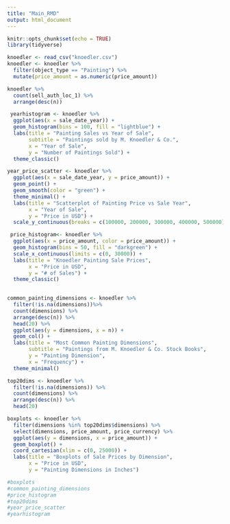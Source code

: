 ```yaml
---
title: "Main_RMD"
output: html_document
---
```


```r
knitr::opts_chunk$set(echo = TRUE)
library(tidyverse)
```

```r
knoedler <- read_csv("knoedler.csv")
knoedler <- knoedler %>%
  filter(object_type == "Painting") %>%
  mutate(price_amount = as.numeric(price_amount))
```

```r
knoedler %>%
  count(sell_auth_loc_1) %>%
  arrange(desc(n))
```
```r
 yearhistogram <- knoedler %>%
  ggplot(aes(x = sale_date_year)) +
  geom_histogram(bins = 100, fill = "lightblue") +
  labs(title = "Painting Sales vs Year of Sale",
       subtitle = "Paintings sold by M. Knoedler & Co.",
       x = "Year of Sale",
       y = "Number of Paintings Sold") +
  theme_classic()

year_price_scatter <- knoedler %>%
  ggplot(aes(x = sale_date_year, y = price_amount)) +
  geom_point() +
  geom_smooth(color = "green") +
  theme_minimal() +
  labs(title = "Scatterplot of Painting Price vs Sale Year",
       x = "Year of Sale",
       y = "Price in USD") +
  scale_y_continuous(breaks = c(100000, 200000, 300000, 400000, 500000), labels = c("$100,000", "$200,000", "$300,000", "$400,000", "$500,000"))
```

```r
 price_histogram<- knoedler %>%
  ggplot(aes(x = price_amount, color = price_amount)) +
  geom_histogram(bins = 50, fill = "darkgreen") +
  scale_x_continuous(limits = c(0, 30000)) +
  labs(title = "Knoedler Painting Sale Prices",
       x = "Price in USD",
       y = "# of Sales") +
  theme_classic()
  
```

```r
common_painting_dimensions <- knoedler %>%
  filter(!is.na(dimensions))%>%
  count(dimensions) %>%
  arrange(desc(n)) %>%
  head(20) %>%
  ggplot(aes(y = dimensions, x = n)) +
  geom_col() +
  labs(title = "Most Common Painting Dimensions",
       subtitle = "Paintings from M. Knoedler & Co. Stock Books",
       y = "Painting Dimension",
       x = "Frequency") +
  theme_minimal()
```

```r
top20dims <- knoedler %>%
  filter(!is.na(dimensions)) %>%
  count(dimensions) %>%
  arrange(desc(n)) %>%
  head(20)

boxplots <- knoedler %>%
  filter(dimensions %in% top20dims$dimensions) %>%
  select(dimensions, price_amount, price_currency) %>%
  ggplot(aes(y = dimensions, x = price_amount)) +
  geom_boxplot() +
  coord_cartesian(xlim = c(0, 25000)) +
  labs(title = "Boxplots of Sale Prices by Dimension",
       x = "Price in USD",
       y = "Painting Dimensions in Inches")
```

```r
#boxplots
#common_painting_dimensions
#price_histogram
#top20dims
#year_price_scatter
#yearhistogram
```

